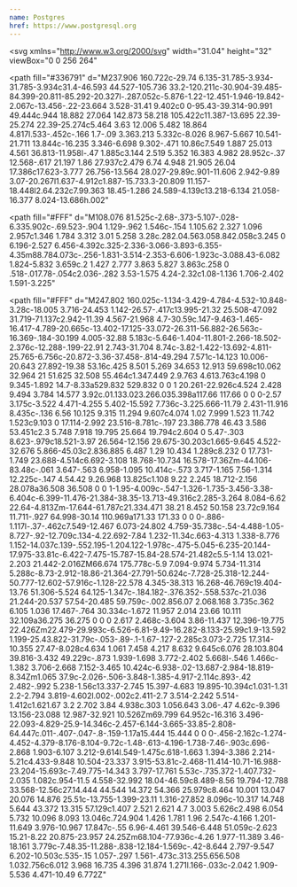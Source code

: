 ```yaml
---
name: Postgres
href: https://www.postgresql.org
---
```


<svg
  xmlns="http://www.w3.org/2000/svg"
  width="31.04"
  height="32"
  viewBox="0 0 256 264"
>
  <path d="M255.008 158.086c-1.535-4.649-5.556-7.887-10.756-8.664c-2.452-.366-5.26-.21-8.583.475c-5.792 1.195-10.089 1.65-13.225 1.738c11.837-19.985 21.462-42.775 27.003-64.228c8.96-34.689 4.172-50.492-1.423-57.64C233.217 10.847 211.614.683 185.552.372c-13.903-.17-26.108 2.575-32.475 4.549c-5.928-1.046-12.302-1.63-18.99-1.738c-12.537-.2-23.614 2.533-33.079 8.15c-5.24-1.772-13.65-4.27-23.362-5.864c-22.842-3.75-41.252-.828-54.718 8.685C6.622 25.672-.937 45.684.461 73.634c.444 8.874 5.408 35.874 13.224 61.48c4.492 14.718 9.282 26.94 14.237 36.33c7.027 13.315 14.546 21.156 22.987 23.972c4.731 1.576 13.327 2.68 22.368-4.85c1.146 1.388 2.675 2.767 4.704 4.048c2.577 1.625 5.728 2.953 8.875 3.74c11.341 2.835 21.964 2.126 31.027-1.848c.056 1.612.099 3.152.135 4.482c.06 2.157.12 4.272.199 6.25c.537 13.374 1.447 23.773 4.143 31.049c.148.4.347 1.01.557 1.657c1.345 4.118 3.594 11.012 9.316 16.411c5.925 5.593 13.092 7.308 19.656 7.308c3.292 0 6.433-.432 9.188-1.022c9.82-2.105 20.973-5.311 29.041-16.799c7.628-10.86 11.336-27.217 12.007-52.99c.087-.729.167-1.425.244-2.088l.16-1.362l1.797.158l.463.031c10.002.456 22.232-1.665 29.743-5.154c5.935-2.754 24.954-12.795 20.476-26.351"></path>
  <path
    fill="#336791"
    d="M237.906 160.722c-29.74 6.135-31.785-3.934-31.785-3.934c31.4-46.593 44.527-105.736 33.2-120.211c-30.904-39.485-84.399-20.811-85.292-20.327l-.287.052c-5.876-1.22-12.451-1.946-19.842-2.067c-13.456-.22-23.664 3.528-31.41 9.402c0 0-95.43-39.314-90.991 49.444c.944 18.882 27.064 142.873 58.218 105.422c11.387-13.695 22.39-25.274 22.39-25.274c5.464 3.63 12.006 5.482 18.864 4.817l.533-.452c-.166 1.7-.09 3.363.213 5.332c-8.026 8.967-5.667 10.541-21.711 13.844c-16.235 3.346-6.698 9.302-.471 10.86c7.549 1.887 25.013 4.561 36.813-11.958l-.47 1.885c3.144 2.519 5.352 16.383 4.982 28.952c-.37 12.568-.617 21.197 1.86 27.937c2.479 6.74 4.948 21.905 26.04 17.386c17.623-3.777 26.756-13.564 28.027-29.89c.901-11.606 2.942-9.89 3.07-20.267l1.637-4.912c1.887-15.733.3-20.809 11.157-18.448l2.64.232c7.99.363 18.45-1.286 24.589-4.139c13.218-6.134 21.058-16.377 8.024-13.686h.002"
  ></path>
  <path
    fill="#FFF"
    d="M108.076 81.525c-2.68-.373-5.107-.028-6.335.902c-.69.523-.904 1.129-.962 1.546c-.154 1.105.62 2.327 1.096 2.957c1.346 1.784 3.312 3.01 5.258 3.28c.282.04.563.058.842.058c3.245 0 6.196-2.527 6.456-4.392c.325-2.336-3.066-3.893-6.355-4.35m88.784.073c-.256-1.831-3.514-2.353-6.606-1.923c-3.088.43-6.082 1.824-5.832 3.659c.2 1.427 2.777 3.863 5.827 3.863c.258 0 .518-.017.78-.054c2.036-.282 3.53-1.575 4.24-2.32c1.08-1.136 1.706-2.402 1.591-3.225"
  ></path>
  <path
    fill="#FFF"
    d="M247.802 160.025c-1.134-3.429-4.784-4.532-10.848-3.28c-18.005 3.716-24.453 1.142-26.57-.417c13.995-21.32 25.508-47.092 31.719-71.137c2.942-11.39 4.567-21.968 4.7-30.59c.147-9.463-1.465-16.417-4.789-20.665c-13.402-17.125-33.072-26.311-56.882-26.563c-16.369-.184-30.199 4.005-32.88 5.183c-5.646-1.404-11.801-2.266-18.502-2.376c-12.288-.199-22.91 2.743-31.704 8.74c-3.82-1.422-13.692-4.811-25.765-6.756c-20.872-3.36-37.458-.814-49.294 7.571c-14.123 10.006-20.643 27.892-19.38 53.16c.425 8.501 5.269 34.653 12.913 59.698c10.062 32.964 21 51.625 32.508 55.464c1.347.449 2.9.763 4.613.763c4.198 0 9.345-1.892 14.7-8.33a529.832 529.832 0 0 1 20.261-22.926c4.524 2.428 9.494 3.784 14.577 3.92c.01.133.023.266.035.398a117.66 117.66 0 0 0-2.57 3.175c-3.522 4.471-4.255 5.402-15.592 7.736c-3.225.666-11.79 2.431-11.916 8.435c-.136 6.56 10.125 9.315 11.294 9.607c4.074 1.02 7.999 1.523 11.742 1.523c9.103 0 17.114-2.992 23.516-8.781c-.197 23.386.778 46.43 3.586 53.451c2.3 5.748 7.918 19.795 25.664 19.794c2.604 0 5.47-.303 8.623-.979c18.521-3.97 26.564-12.156 29.675-30.203c1.665-9.645 4.522-32.676 5.866-45.03c2.836.885 6.487 1.29 10.434 1.289c8.232 0 17.731-1.749 23.688-4.514c6.692-3.108 18.768-10.734 16.578-17.36Zm-44.106-83.48c-.061 3.647-.563 6.958-1.095 10.414c-.573 3.717-1.165 7.56-1.314 12.225c-.147 4.54.42 9.26.968 13.825c1.108 9.22 2.245 18.712-2.156 28.078a36.508 36.508 0 0 1-1.95-4.009c-.547-1.326-1.735-3.456-3.38-6.404c-6.399-11.476-21.384-38.35-13.713-49.316c2.285-3.264 8.084-6.62 22.64-4.813Zm-17.644-61.787c21.334.471 38.21 8.452 50.158 23.72c9.164 11.711-.927 64.998-30.14 110.969a171.33 171.33 0 0 0-.886-1.117l-.37-.462c7.549-12.467 6.073-24.802 4.759-35.738c-.54-4.488-1.05-8.727-.92-12.709c.134-4.22.692-7.84 1.232-11.34c.663-4.313 1.338-8.776 1.152-14.037c.139-.552.195-1.204.122-1.978c-.475-5.045-6.235-20.144-17.975-33.81c-6.422-7.475-15.787-15.84-28.574-21.482c5.5-1.14 13.021-2.203 21.442-2.016ZM66.674 175.778c-5.9 7.094-9.974 5.734-11.314 5.288c-8.73-2.912-18.86-21.364-27.791-50.624c-7.728-25.318-12.244-50.777-12.602-57.916c-1.128-22.578 4.345-38.313 16.268-46.769c19.404-13.76 51.306-5.524 64.125-1.347c-.184.182-.376.352-.558.537c-21.036 21.244-20.537 57.54-20.485 59.759c-.002.856.07 2.068.168 3.735c.362 6.105 1.036 17.467-.764 30.334c-1.672 11.957 2.014 23.66 10.111 32.109a36.275 36.275 0 0 0 2.617 2.468c-3.604 3.86-11.437 12.396-19.775 22.426Zm22.479-29.993c-6.526-6.81-9.49-16.282-8.133-25.99c1.9-13.592 1.199-25.43.822-31.79c-.053-.89-.1-1.67-.127-2.285c3.073-2.725 17.314-10.355 27.47-8.028c4.634 1.061 7.458 4.217 8.632 9.645c6.076 28.103.804 39.816-3.432 49.229c-.873 1.939-1.698 3.772-2.402 5.668l-.546 1.466c-1.382 3.706-2.668 7.152-3.465 10.424c-6.938-.02-13.687-2.984-18.819-8.34Zm1.065 37.9c-2.026-.506-3.848-1.385-4.917-2.114c.893-.42 2.482-.992 5.238-1.56c13.337-2.745 15.397-4.683 19.895-10.394c1.031-1.31 2.2-2.794 3.819-4.602l.002-.002c2.411-2.7 3.514-2.242 5.514-1.412c1.621.67 3.2 2.702 3.84 4.938c.303 1.056.643 3.06-.47 4.62c-9.396 13.156-23.088 12.987-32.921 10.526Zm69.799 64.952c-16.316 3.496-22.093-4.829-25.9-14.346c-2.457-6.144-3.665-33.85-2.808-64.447c.011-.407-.047-.8-.159-1.17a15.444 15.444 0 0 0-.456-2.162c-1.274-4.452-4.379-8.176-8.104-9.72c-1.48-.613-4.196-1.738-7.46-.903c.696-2.868 1.903-6.107 3.212-9.614l.549-1.475c.618-1.663 1.394-3.386 2.214-5.21c4.433-9.848 10.504-23.337 3.915-53.81c-2.468-11.414-10.71-16.988-23.204-15.693c-7.49.775-14.343 3.797-17.761 5.53c-.735.372-1.407.732-2.035 1.082c.954-11.5 4.558-32.992 18.04-46.59c8.489-8.56 19.794-12.788 33.568-12.56c27.14.444 44.544 14.372 54.366 25.979c8.464 10.001 13.047 20.076 14.876 25.51c-13.755-1.399-23.11 1.316-27.852 8.096c-10.317 14.748 5.644 43.372 13.315 57.129c1.407 2.521 2.621 4.7 3.003 5.626c2.498 6.054 5.732 10.096 8.093 13.046c.724.904 1.426 1.781 1.96 2.547c-4.166 1.201-11.649 3.976-10.967 17.847c-.55 6.96-4.461 39.546-6.448 51.059c-2.623 15.21-8.22 20.875-23.957 24.25Zm68.104-77.936c-4.26 1.977-11.389 3.46-18.161 3.779c-7.48.35-11.288-.838-12.184-1.569c-.42-8.644 2.797-9.547 6.202-10.503c.535-.15 1.057-.297 1.561-.473c.313.255.656.508 1.032.756c6.012 3.968 16.735 4.396 31.874 1.271l.166-.033c-2.042 1.909-5.536 4.471-10.49 6.772Z"
  ></path>
</svg>
